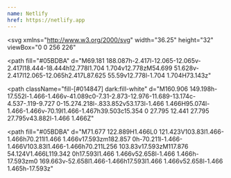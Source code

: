 ```yaml
---
name: Netlify
href: https://netlify.app
---
```


<svg
  xmlns="http://www.w3.org/2000/svg"
  width="36.25"
  height="32"
  viewBox="0 0 256 226"
>
  <path
    fill="#05BDBA"
    d="M69.181 188.087h-2.417l-12.065-12.065v-2.417l18.444-18.444h12.778l1.704 1.704v12.778zM54.699 51.628v-2.417l12.065-12.065h2.417L87.625 55.59v12.778l-1.704 1.704H73.143z"
  ></path>
  <path
    className="fill-[#014847] dark:fill-white"
    d="M160.906 149.198h-17.552l-1.466-1.466v-41.089c0-7.31-2.873-12.976-11.689-13.174c-4.537-.119-9.727 0-15.274.218l-.833.852v53.173l-1.466 1.466H95.074l-1.466-1.466v-70.19l1.466-1.467h39.503c15.354 0 27.795 12.441 27.795 27.795v43.882l-1.466 1.466Z"
  ></path>
  <path
    fill="#05BDBA"
    d="M71.677 122.889H1.466L0 121.423V103.83l1.466-1.466h70.211l1.466 1.466v17.593zm182.857 0h-70.211l-1.466-1.466V103.83l1.466-1.466h70.211L256 103.83v17.593zM117.876 54.124V1.466L119.342 0h17.593l1.466 1.466v52.658l-1.466 1.466h-17.593zm0 169.663v-52.658l1.466-1.466h17.593l1.466 1.466v52.658l-1.466 1.465h-17.593z"
  ></path>
</svg>
